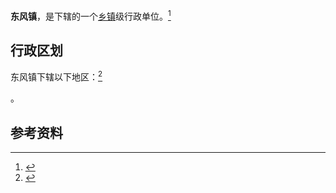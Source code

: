 {{中国乡级行政区|61/03/27/101/000}}

'''东风镇'''，是{{PRC admin/fullname|61/03/27/101/000|3}}下辖的一个[[乡镇|乡镇]]级行政单位。<ref>{{PRC admin/ref sgc|{{PRC admin/parent|61/03/27/101/000}}}}</ref>

== 行政区划 ==

东风镇下辖以下地区：<ref>{{PRC admin/ref sgc|61/03/27/101/000}}</ref>

{{PRC admin/children|61/03/27/101/000}}。

== 参考资料 ==

{{reflist}}

{{行政区划小作品}}
{{PRC admin/navcat|61/03/27/101/000}}